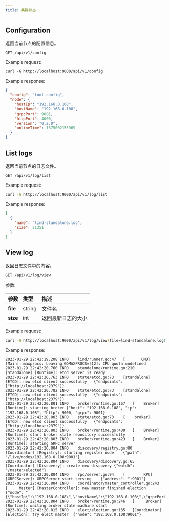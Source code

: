 ```yaml
---
title: 集群状态
---
```


## Configuration

返回当前节点的配置信息。

```plaintext
GET /api/v1/config
```

Example request:

```shell
curl -G http://localhost:9000/api/v1/config
```

Example response:

```json
{
  "config": "toml config",
  "node": {
    "hostIp": "192.168.0.108",
    "hostName": "192.168.0.108",
    "grpcPort": 9001,
    "httpPort": 4000,
    "version": "0.2.0",
    "onlineTime": 1675002153969
  }
}
```

## List logs

返回当前节点的日志文件。

```plaintext
GET /api/v1/log/list
```

Example request:

```sh
curl -G http://localhost:9000/api/v1/log/list
```

Example response:

```json
[
  {
    "name": "lind-standalone.log",
    "size": 21351
  }
]
```

## View log

返回日志文件中的内容。

```plaintext
GET /api/v1/log/view
```

参数:

| 参数              | 类型           | 描述                                                                    |
|:------------------|:---------------|:------------------------------------------------------------------------|
| **file**          | string         | 文件名                                                                  |
| **size**          | int            | 返回最新日志的大小                                                      |

Example request:

```sh
curl -G http://localhost:9000/api/v1/log/view?file=lind-standalone.log&size=262144
```

Example response:

```plaintext
2023-01-29 22:42:19.208	INFO	lind/runner.go:47	[       CMD] [Main]: maxprocs: Leaving GOMAXPROCS=[12]: CPU quota undefined
2023-01-29 22:42:20.760	INFO	standalone/runtime.go:210	[Standalone] [Runtime]: etcd server is ready
2023-01-29 22:42:20.763	INFO	state/etcd.go:73	[standalone] [ETCD]: new etcd client successfully	{"endpoints": ["http://localhost:2379"]}
2023-01-29 22:42:20.782	INFO	state/etcd.go:73	[standalone] [ETCD]: new etcd client successfully	{"endpoints": ["http://localhost:2379"]}
2023-01-29 22:42:20.801	INFO	broker/runtime.go:167	[    Broker] [Runtime]: starting broker	{"host": "192.168.0.108", "ip": "192.168.0.108", "http": 9000, "grpc": 9001}
2023-01-29 22:42:20.803	INFO	state/etcd.go:73	[    broker] [ETCD]: new etcd client successfully	{"endpoints": ["http://localhost:2379"]}
2023-01-29 22:42:20.803	INFO	broker/runtime.go:400	[    Broker] [Runtime]: start broker state repository successfully
2023-01-29 22:42:20.803	INFO	broker/runtime.go:423	[    Broker] [Runtime]: starting GRPC server
2023-01-29 22:42:20.804	INFO	discovery/registry.go:80	[Coordinator] [Registry]: starting register node	{"path": "/live/nodes/192.168.0.108:9001"}
2023-01-29 22:42:20.804	INFO	discovery/discovery.go:65	[Coordinator] [Discovery]: create new discovery	{"watch": "/master/elected"}
2023-01-29 22:42:20.804	INFO	rpc/server.go:94	[        RPC] [GRPCServer]: GRPCServer start serving	{"address": ":9001"}
2023-01-29 22:42:20.804	INFO	coordinator/master_controller.go:243	[     Master] [MasterController]: new master finished election	{"node": "{\"hostIp\":\"192.168.0.108\",\"hostName\":\"192.168.0.108\",\"grpcPort\":9001,\"httpPort\":9000,\"version\":\"v0.2.0\",\"onlineTime\":1675003305032}"}
2023-01-29 22:42:20.804	INFO	broker/runtime.go:246	[     Broker] [Runtime]: waiting broker state machine start
2023-01-29 22:42:20.815	INFO	elect/election.go:135	[Coordinator] [Election]: try elect master	{"node": "192.168.0.108:9001"}
```
